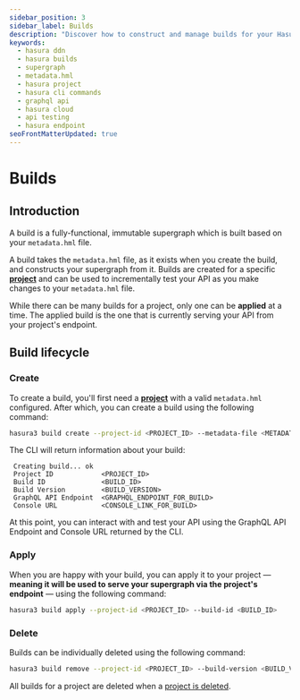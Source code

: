```yaml
---
sidebar_position: 3
sidebar_label: Builds
description: "Discover how to construct and manage builds for your Hasura project using Hasura DDN. Understand the build lifecycle from creation to application, and how it integrates with your `metadata.hml` file."
keywords:
  - hasura ddn
  - hasura builds
  - supergraph
  - metadata.hml
  - hasura project
  - hasura cli commands
  - graphql api
  - hasura cloud
  - api testing
  - hasura endpoint
seoFrontMatterUpdated: true
---
```


# Builds

## Introduction

A build is a fully-functional, immutable supergraph which is built based on your `metadata.hml` file.

A build takes the `metadata.hml` file, as it exists when you create the build, and constructs your supergraph from it.
Builds are created for a specific [**project**](/ci-cd/projects.mdx) and can be used to incrementally test your API as
you make changes to your `metadata.hml` file.

While there can be many builds for a project, only one can be **applied** at a time. The applied build is the one that
is currently serving your API from your project's endpoint.

## Build lifecycle

### Create

To create a build, you'll first need a [**project**](/ci-cd/projects.mdx) with a valid `metadata.hml` configured. After
which, you can create a build using the following command:

```bash
hasura3 build create --project-id <PROJECT_ID> --metadata-file <METADATA_FILE>
```

The CLI will return information about your build:

```text
 Creating build... ok
 Project ID            <PROJECT_ID>
 Build ID              <BUILD_ID>
 Build Version         <BUILD_VERSION>
 GraphQL API Endpoint  <GRAPHQL_ENDPOINT_FOR_BUILD>
 Console URL           <CONSOLE_LINK_FOR_BUILD>
```

At this point, you can interact with and test your API using the GraphQL API Endpoint and Console URL returned by the
CLI.

### Apply

When you are happy with your build, you can apply it to your project — **meaning it will be used to serve your supergraph
via the project's endpoint** — using the following command:

```bash
hasura3 build apply --project-id <PROJECT_ID> --build-id <BUILD_ID>
```

### Delete

Builds can be individually deleted using the following command:

```bash
hasura3 build remove --project-id <PROJECT_ID> --build-version <BUILD_VERSION>
```

All builds for a project are deleted when a [project is deleted](/ci-cd/projects.mdx/#delete).
